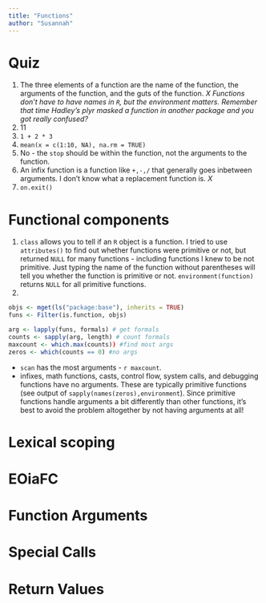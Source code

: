 ```yaml
---
title: "Functions"
author: "Susannah"
---
```


# Quiz
1. The three elements of a function are the name of the function, the arguments of the function, and the guts of the function. *X* _Functions don't have to have names in `R`, but the environment matters. Remember that time Hadley's plyr masked a function in another package and you got really confused?_
2. 11
3. `1 + 2 * 3`
4. `mean(x = c(1:10, NA), na.rm = TRUE)`
5. No - the `stop` should be within the function, not the arguments to the function.
6. An infix function is a function like `+,-,/` that generally goes inbetween arguments. I don't know what a replacement function is. *X*
7. `on.exit()`

# Functional components
1. `class` allows you to tell if an `R` object is a function. I tried to use `attributes()` to find out whether functions were primitive or not, but returned `NULL` for many functions - including functions I knew to be not primitive. Just typing the name of the function without parentheses will tell you whether the function is primitive or not. `environment(function)` returns `NULL` for all primitive functions.
2. 
```r
objs <- mget(ls("package:base"), inherits = TRUE)
funs <- Filter(is.function, objs)

arg <- lapply(funs, formals) # get formals
counts <- sapply(arg, length) # count formals
maxcount <- which.max(counts)) #find most args
zeros <- which(counts == 0) #no args
```
  * `scan` has the most arguments - `r maxcount`.
  * infixes, math functions, casts, control flow, system calls, and debugging functions have no arguments. These are typically primitive functions (see output of `sapply(names(zeros),environment`). Since primitive functions handle arguments a bit differently than other functions, it's best to avoid the problem altogether by not having arguments at all!
  

# Lexical scoping

# EOiaFC

# Function Arguments

# Special Calls

# Return Values

